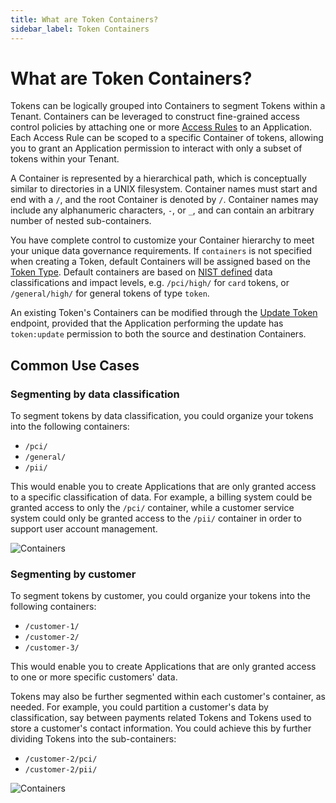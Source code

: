 ```yaml
---
title: What are Token Containers?
sidebar_label: Token Containers
---
```


# What are Token Containers?

Tokens can be logically grouped into Containers to segment Tokens within a Tenant.
Containers can be leveraged to construct fine-grained access control policies by attaching one or more
[Access Rules](./access-controls) to an Application.
Each Access Rule can be scoped to a specific Container of tokens, allowing you to grant an Application
permission to interact with only a subset of tokens within your Tenant.

A Container is represented by a hierarchical path, which is conceptually similar to directories in a UNIX filesystem.
Container names must start and end with a `/`, and the root Container is denoted by `/`. Container names may include any
alphanumeric characters, `-`, or `_`, and can contain an arbitrary number of nested sub-containers.

You have complete control to customize your Container hierarchy to meet your unique data governance requirements.
If `containers` is not specified when creating a Token, default Containers will be assigned based on the [Token Type](/docs/api/tokens/token-types).
Default containers are based on [NIST defined](https://nvlpubs.nist.gov/nistpubs/FIPS/NIST.FIPS.199.pdf#page=6)
data classifications and impact levels, e.g. `/pci/high/` for `card` tokens, or `/general/high/` for general tokens of type `token`.

An existing Token's Containers can be modified through the [Update Token](/docs/api/tokens#update-token) endpoint,
provided that the Application performing the update has `token:update` permission to both the source and
destination Containers.

## Common Use Cases

### Segmenting by data classification

To segment tokens by data classification, you could organize your tokens into the following containers:

- `/pci/`
- `/general/`
- `/pii/`

This would enable you to create Applications that are only granted access to a specific classification of data.
For example, a billing system could be granted access to only the `/pci/` container, while a
customer service system could only be granted access to the `/pii/` container in order to support user account management.

![Containers](/img/getting-started/concepts/containers_by_classification.png)

### Segmenting by customer

To segment tokens by customer, you could organize your tokens into the following containers:

- `/customer-1/`
- `/customer-2/`
- `/customer-3/`

This would enable you to create Applications that are only granted access to one or more specific customers' data.

Tokens may also be further segmented within each customer's container, as needed. For example, you could partition a customer's
data by classification, say between payments related Tokens and Tokens used to store a customer's contact information.
You could achieve this by further dividing Tokens into the sub-containers:

- `/customer-2/pci/`
- `/customer-2/pii/`

![Containers](/img/getting-started/concepts/containers_by_customer.png)
